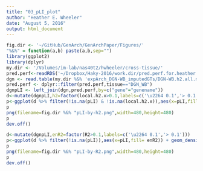 ```yaml
---
title: "03_pLI_plot"
author: "Heather E. Wheeler"
date: "August 5, 2016"
output: html_document
---
```


```r
fig.dir <- '~/GitHub/GenArch/GenArchPaper/Figures/'
"%&%" = function(a,b) paste(a,b,sep="")
library(ggplot2)
library(dplyr)
my.dir <- '/Volumes/im-lab/nas40t2/hwheeler/cross-tissue/'
pred.perf<-readRDS('~/Dropbox/Haky-2016/work.dir/pred.perf.for.heather.RDS')
dgn <- read.table(my.dir %&% 'expArch_DGN-WB_imputedGTs/DGN-WB.h2.all.models_FHSfdr0.05.Chr1-22_globalAll_reml-no-constrain.2015-12-15.txt',header=T)
pred.perf <- dplyr::filter(pred.perf,tissue=="DGN_WB")
dgnpLI <- left_join(dgn,pred.perf,by=c("gene"="genename"))
d<-mutate(dgnpLI,h2=factor(local.h2.x>0.1,labels=c('\u2264 0.1','> 0.1'))) 
p<-ggplot(d %>% filter(!is.na(pLI) & !is.na(local.h2.x)),aes(x=pLI,fill= h2)) + geom_density(alpha=0.5)+theme_bw(20)+ scale_fill_discrete(name=expression("h"^2)) + theme(legend.position=c(0.85,0.85))
p
png(filename=fig.dir %&% "pLI-by-h2.png",width=480,height=480)
p
dev.off()

d<-mutate(dgnpLI,enR2=factor(R2>0.1,labels=c('\u2264 0.1','> 0.1'))) 
p<-ggplot(d %>% filter(!is.na(pLI)),aes(x=pLI,fill= enR2)) + geom_density(alpha=0.5)+theme_bw(20)+ scale_fill_discrete(name=expression("EN R"^2)) + theme(legend.position=c(0.85,0.85))
p
png(filename=fig.dir %&% "pLI-by-R2.png",width=480,height=480)
p
dev.off()
```